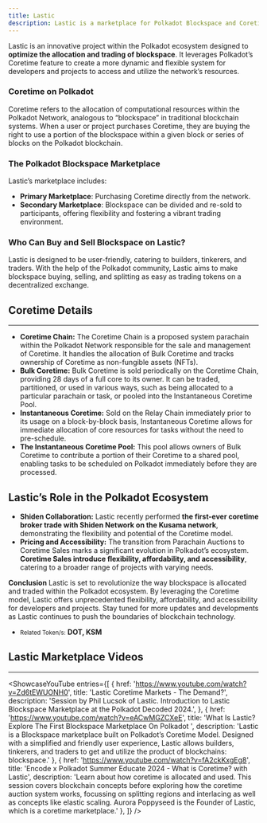```yaml
---
title: Lastic
description: Lastic is a marketplace for Polkadot Blockspace and Coretime allocation, enabling flexible and accessible blockchain resource management.
---
```

 

Lastic is an innovative project within the Polkadot ecosystem designed to **optimize the allocation and trading of blockspace**. It leverages Polkadot’s Coretime feature to create a more dynamic and flexible system for developers and projects to access and utilize the network’s resources.

### Coretime on Polkadot
Coretime refers to the allocation of computational resources within the Polkadot Network, analogous to “blockspace” in traditional blockchain systems. When a user or project purchases Coretime, they are buying the right to use a portion of the blockspace within a given block or series of blocks on the Polkadot blockchain.

### The Polkadot Blockspace Marketplace
Lastic’s marketplace includes:
- **Primary Marketplace**: Purchasing Coretime directly from the network.
- **Secondary Marketplace**: Blockspace can be divided and re-sold to participants, offering flexibility and fostering a vibrant trading environment.

### Who Can Buy and Sell Blockspace on Lastic?
Lastic is designed to be user-friendly, catering to builders, tinkerers, and traders. With the help of the Polkadot community, Lastic aims to make blockspace buying, selling, and splitting as easy as trading tokens on a decentralized exchange.

## Coretime Details
----------------
- **Coretime Chain:** The Coretime Chain is a proposed system parachain within the Polkadot Network responsible for the sale and management of Coretime. It handles the allocation of Bulk Coretime and tracks ownership of Coretime as non-fungible assets (NFTs).
- **Bulk Coretime:** Bulk Coretime is sold periodically on the Coretime Chain, providing 28 days of a full core to its owner. It can be traded, partitioned, or used in various ways, such as being allocated to a particular parachain or task, or pooled into the Instantaneous Coretime Pool.
- **Instantaneous Coretime:** Sold on the Relay Chain immediately prior to its usage on a block-by-block basis, Instantaneous Coretime allows for immediate allocation of core resources for tasks without the need to pre-schedule.
- **The Instantaneous Coretime Pool:** This pool allows owners of Bulk Coretime to contribute a portion of their Coretime to a shared pool, enabling tasks to be scheduled on Polkadot immediately before they are processed.

## Lastic’s Role in the Polkadot Ecosystem
- **Shiden Collaboration:** Lastic recently performed **the first-ever coretime broker trade with Shiden Network on the Kusama network**, demonstrating the flexibility and potential of the Coretime model.
- **Pricing and Accessibility:** The transition from Parachain Auctions to Coretime Sales marks a significant evolution in Polkadot’s ecosystem. **Coretime Sales introduce flexibility, affordability, and accessibility**, catering to a broader range of projects with varying needs.

**Conclusion**
Lastic is set to revolutionize the way blockspace is allocated and traded within the Polkadot ecosystem. By leveraging the Coretime model, Lastic offers unprecedented flexibility, affordability, and accessibility for developers and projects. Stay tuned for more updates and developments as Lastic continues to push the boundaries of blockchain technology.
- <small>Related Token/s:</small> **DOT, KSM**

## Lastic Marketplace Videos
------------
<ShowcaseYouTube
  entries={[
    {
        href: 'https://www.youtube.com/watch?v=Zd6tEWUONH0',
      title: 'Lastic Coretime Markets - The Demand?',
      description: 'Session by Phil Lucsok of Lastic. Introduction to Lastic Blockspace Marketplace at the Polkadot Decoded 2024.',
    },
    {
      href: 'https://www.youtube.com/watch?v=eACwMGZCXeE',
      title: 'What Is Lastic? Explore The First Blockspace Marketplace On Polkadot ',
      description: 'Lastic is a Blockspace marketplace built on Polkadot’s Coretime Model. Designed with a simplified and friendly user experience, Lastic allows builders, tinkerers, and traders to get and utilize the product of blockchains: blockspace.'
    },
        {
      href: 'https://www.youtube.com/watch?v=fA2ckKxgEg8',
      title: 'Encode x Polkadot Summer Educate 2024 - What is Coretime? with Lastic',
      description: 'Learn about how coretime is allocated and used. This session covers blockchain concepts before exploring how the coretime auction system works, focussing on splitting regions and interlacing as well as concepts like elastic scaling. Aurora Poppyseed is the Founder of Lastic, which is a coretime marketplace.'
    },
  ]} />